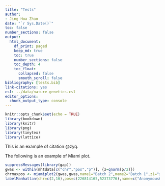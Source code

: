 ```yaml
---
title: "Tests"
author:
- Jing Hua Zhao
date: "`r Sys.Date()`"
toc: false
number_sections: false
output:
  html_document:
    df_print: paged
    keep_md: true
    toc: true
    number_sections: false
    toc_depth: 4
    toc_float:
      collapsed: false
      smooth_scroll: false
bibliography: [tests.bib]
link-citations: yes
csl: ../data/nature-genetics.csl
editor_options:
  chunk_output_type: console
---
```


```r
knitr::opts_chunk$set(echo = TRUE)
library(bookdown)
library(knitr)
library(png)
library(tinytex)
library(lattice)
```

This is an example of citation @zyq.

The following is an example of Miami plot.

```r
suppressMessages(library(gap))
gwas <- within(mhtdata[c("chr","pos","p")], {z=qnorm(p/2)})
chrmaxpos <- miamiplot2(gwas,gwas,name1="Batch 2",name2="Batch 1",z1="z",z2="z")
labelManhattan(chr=c(2,16),pos=c(226814165,52373776),name=c("AnonymousGene","FTO"),gwas,gwasZLab="z",chrmaxpos=chrmaxpos)
```

